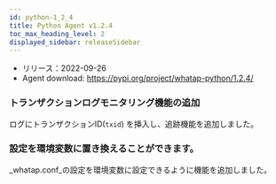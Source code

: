 ```yaml
---
id: python-1_2_4
title: Python Agent v1.2.4
toc_max_heading_level: 2
displayed_sidebar: releaseSidebar
---
```



- リリース：2022-09-26
- Agent download: https://pypi.org/project/whatap-python/1.2.4/

### トランザクションログモニタリング機能の追加

ログにトランザクションID(`txid`) を挿入し、追跡機能を追加しました。

### 設定を環境変数に置き換えることができます。

_whatap.conf_の設定を環境変数に設定できるように機能を追加しました。 
